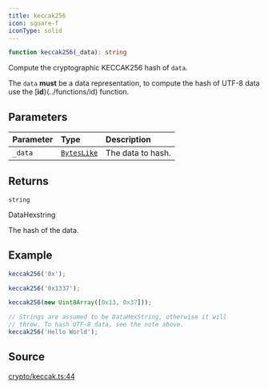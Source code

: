 ```yaml
---
title: keccak256
icon: square-f
iconType: solid
---
```


```ts
function keccak256(_data): string
```

Compute the cryptographic KECCAK256 hash of `data`.

The `data` **must** be a data representation, to compute the hash of UTF-8 data use the [**id**}(../functions/id)
function.

## Parameters

| Parameter | Type | Description |
| :------ | :------ | :------ |
| `_data` | [`BytesLike`](/sdk/content/type-aliases/BytesLike) | The data to hash. |

## Returns

`string`

DataHexstring

The hash of the data.

## Example

```ts
keccak256('0x');

keccak256('0x1337');

keccak256(new Uint8Array([0x13, 0x37]));

// Strings are assumed to be DataHexString, otherwise it will
// throw. To hash UTF-8 data, see the note above.
keccak256('Hello World');
```

## Source

[crypto/keccak.ts:44](https://github.com/dominant-strategies/quais.js/blob/fb5056470a1764523d26300fe8f88b8fb93d7f2c/src/crypto/keccak.ts#L44)
